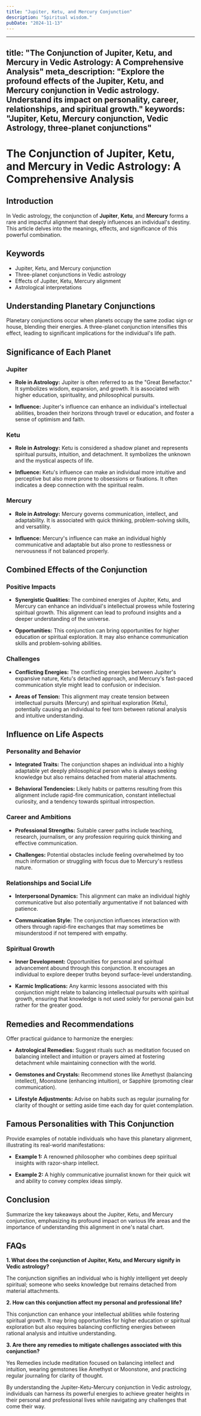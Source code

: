 ```yaml
---
title: "Jupiter, Ketu, and Mercury Conjunction"
description: "Spiritual wisdom."
pubDate: "2024-11-13"
---
```


--- 
title: "The Conjunction of Jupiter, Ketu, and Mercury in Vedic Astrology: A Comprehensive Analysis"
meta_description: "Explore the profound effects of the Jupiter, Ketu, and Mercury conjunction in Vedic astrology. Understand its impact on personality, career, relationships, and spiritual growth."
keywords: "Jupiter, Ketu, Mercury conjunction, Vedic Astrology, three-planet conjunctions"
---

# The Conjunction of Jupiter, Ketu, and Mercury in Vedic Astrology: A Comprehensive Analysis

## Introduction

In Vedic astrology, the conjunction of **Jupiter**, **Ketu**, and **Mercury** forms a rare and impactful alignment that deeply influences an individual's destiny. This article delves into the meanings, effects, and significance of this powerful combination.

## Keywords

- Jupiter, Ketu, and Mercury conjunction
- Three-planet conjunctions in Vedic astrology
- Effects of Jupiter, Ketu, Mercury alignment
- Astrological interpretations

## Understanding Planetary Conjunctions

Planetary conjunctions occur when planets occupy the same zodiac sign or house, blending their energies. A three-planet conjunction intensifies this effect, leading to significant implications for the individual's life path.

## Significance of Each Planet

### Jupiter

- **Role in Astrology:** Jupiter is often referred to as the "Great Benefactor." It symbolizes wisdom, expansion, and growth. It is associated with higher education, spirituality, and philosophical pursuits.
  
- **Influence:** Jupiter's influence can enhance an individual's intellectual abilities, broaden their horizons through travel or education, and foster a sense of optimism and faith.

### Ketu

- **Role in Astrology:** Ketu is considered a shadow planet and represents spiritual pursuits, intuition, and detachment. It symbolizes the unknown and the mystical aspects of life.
  
- **Influence:** Ketu's influence can make an individual more intuitive and perceptive but also more prone to obsessions or fixations. It often indicates a deep connection with the spiritual realm.

### Mercury

- **Role in Astrology:** Mercury governs communication, intellect, and adaptability. It is associated with quick thinking, problem-solving skills, and versatility.
  
- **Influence:** Mercury's influence can make an individual highly communicative and adaptable but also prone to restlessness or nervousness if not balanced properly.

## Combined Effects of the Conjunction

### Positive Impacts

- **Synergistic Qualities:** The combined energies of Jupiter, Ketu, and Mercury can enhance an individual's intellectual prowess while fostering spiritual growth. This alignment can lead to profound insights and a deeper understanding of the universe.
  
- **Opportunities:** This conjunction can bring opportunities for higher education or spiritual exploration. It may also enhance communication skills and problem-solving abilities.

### Challenges

- **Conflicting Energies:** The conflicting energies between Jupiter's expansive nature, Ketu's detached approach, and Mercury's fast-paced communication style might lead to confusion or indecision.
  
- **Areas of Tension:** This alignment may create tension between intellectual pursuits (Mercury) and spiritual exploration (Ketu), potentially causing an individual to feel torn between rational analysis and intuitive understanding.

## Influence on Life Aspects

### Personality and Behavior

- **Integrated Traits:** The conjunction shapes an individual into a highly adaptable yet deeply philosophical person who is always seeking knowledge but also remains detached from material attachments.
  
- **Behavioral Tendencies:** Likely habits or patterns resulting from this alignment include rapid-fire communication, constant intellectual curiosity, and a tendency towards spiritual introspection.

### Career and Ambitions

- **Professional Strengths:** Suitable career paths include teaching, research, journalism, or any profession requiring quick thinking and effective communication.
  
- **Challenges:** Potential obstacles include feeling overwhelmed by too much information or struggling with focus due to Mercury's restless nature.

### Relationships and Social Life

- **Interpersonal Dynamics:** This alignment can make an individual highly communicative but also potentially argumentative if not balanced with patience.
  
- **Communication Style:** The conjunction influences interaction with others through rapid-fire exchanges that may sometimes be misunderstood if not tempered with empathy.

### Spiritual Growth

- **Inner Development:** Opportunities for personal and spiritual advancement abound through this conjunction. It encourages an individual to explore deeper truths beyond surface-level understanding.
  
- **Karmic Implications:** Any karmic lessons associated with this conjunction might relate to balancing intellectual pursuits with spiritual growth, ensuring that knowledge is not used solely for personal gain but rather for the greater good.

## Remedies and Recommendations

Offer practical guidance to harmonize the energies:

- **Astrological Remedies:** Suggest rituals such as meditation focused on balancing intellect and intuition or prayers aimed at fostering detachment while maintaining connection with the world.
  
- **Gemstones and Crystals:** Recommend stones like Amethyst (balancing intellect), Moonstone (enhancing intuition), or Sapphire (promoting clear communication).
  
- **Lifestyle Adjustments:** Advise on habits such as regular journaling for clarity of thought or setting aside time each day for quiet contemplation.

## Famous Personalities with This Conjunction

Provide examples of notable individuals who have this planetary alignment, illustrating its real-world manifestations:

- **Example 1:** A renowned philosopher who combines deep spiritual insights with razor-sharp intellect.
  
- **Example 2:** A highly communicative journalist known for their quick wit and ability to convey complex ideas simply.

## Conclusion

Summarize the key takeaways about the Jupiter, Ketu, and Mercury conjunction, emphasizing its profound impact on various life areas and the importance of understanding this alignment in one's natal chart.

## FAQs

**1. What does the conjunction of Jupiter, Ketu, and Mercury signify in Vedic astrology?**

The conjunction signifies an individual who is highly intelligent yet deeply spiritual; someone who seeks knowledge but remains detached from material attachments.

**2. How can this conjunction affect my personal and professional life?**

This conjunction can enhance your intellectual abilities while fostering spiritual growth. It may bring opportunities for higher education or spiritual exploration but also requires balancing conflicting energies between rational analysis and intuitive understanding.

**3. Are there any remedies to mitigate challenges associated with this conjunction?**

Yes Remedies include meditation focused on balancing intellect and intuition, wearing gemstones like Amethyst or Moonstone, and practicing regular journaling for clarity of thought.

By understanding the Jupiter-Ketu-Mercury conjunction in Vedic astrology, individuals can harness its powerful energies to achieve greater heights in their personal and professional lives while navigating any challenges that come their way.